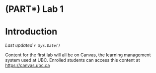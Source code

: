 # (PART\*) Lab 1 {-}

# Introduction {-}

*Last updated `r Sys.Date()`*

Content for the first lab will all be on Canvas, the learning management system used at UBC. Enrolled students can access this content at [https://canvas.ubc.ca](https://canvas.ubc.ca)
